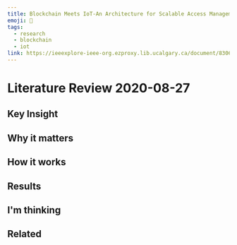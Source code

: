 ```yaml
---
title: Blockchain Meets IoT-An Architecture for Scalable Access Management in IoT
emoji: 📝
tags:
  - research
  - blockchain
  - iot
link: https://ieeexplore-ieee-org.ezproxy.lib.ucalgary.ca/document/8306880
---
```


# Literature Review 2020-08-27

## Key Insight

## Why it matters

## How it works

## Results

## I'm thinking

## Related
